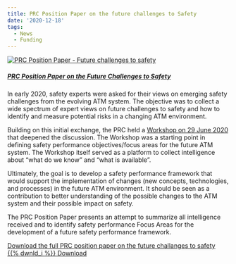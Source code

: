 ```yaml
---
title: PRC Position Paper on the future challenges to Safety
date: '2020-12-18'
tags:
  - News
  - Funding
---
```


<div class="container">
<div class="row align-items-start">


<div class="col-sm-3">
<div class="card border-0"><a href="/library/pp_prc_2020_12_Challenges_to_Safety.pdf">
  <img class="card-img-top" src="/images/prc/prc_pos1.jpg" alt="PRC Position Paper - Future challenges to safety">
  <div class="card-body"><h5 class="card-title">PRC Position Paper on the Future Challenges to Safety</h5></a><p class="card-text"></p>
</div></div>
</div>

<div class="col-sm-9">
In early 2020, safety experts were asked for their views on emerging safety challenges from the evolving ATM system. The objective was to collect a wide spectrum of expert views on future challenges to safety and how to identify and measure potential risks in a changing ATM environment.

Building on this initial exchange, the PRC held a [Workshop on 29 June 2020](/publications/prc/news/2020_06_29_prc_ws_saf/) that deepened the discussion. The Workshop was a starting point in defining safety performance objectives/focus areas for the future ATM system. The Workshop itself served as a platform to collect intelligence about “what do we know” and “what is available”.

Ultimately, the goal is to develop a safety performance framework that would support the implementation of changes (new concepts, technologies, and processes) in the future ATM environment. It should be seen as a contribution to better understanding of the possible changes to the ATM system and their possible impact on safety.

The PRC Position Paper presents an attempt to summarize all intelligence received and to identify safety performance Focus Areas for the development of a future safety performance framework.

<a href="/library/pp_prc_2020_12_Challenges_to_Safety.pdf" class="btn btn-secondary" role="button" target="_blank"> Download the full PRC position paper on the future challanges to safety <br> {{% dwnld_i %}} Download </a>

</div>

</div></div>